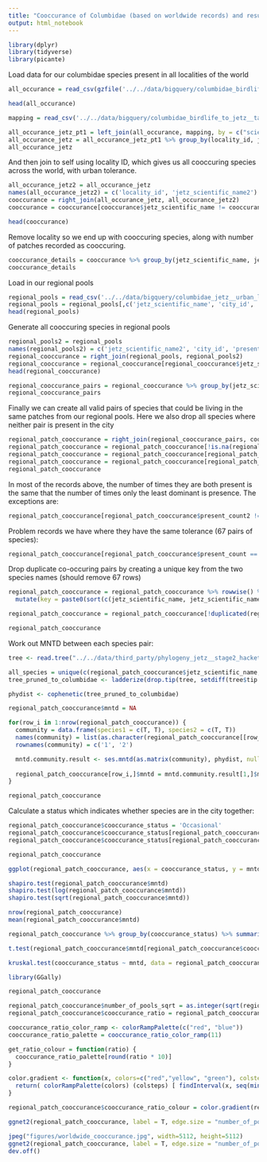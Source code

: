 ```yaml
---
title: "Cooccurance of Columbidae (based on worldwide records) and resulting urban tolerance"
output: html_notebook
---
```


```r
library(dplyr)
library(tidyverse)
library(picante)
```

Load data for our columbidae species present in all localities of the world
```r
all_occurance = read_csv(gzfile('../../data/bigquery/columbidae_birdlife__worldwide_ebird_records.csv.gz'))
```
```r
head(all_occurance)
```
```r
mapping = read_csv('../../data/bigquery/columbidae_birdlife_to_jetz__taxonomic_mapping.csv')
```

```r
all_occurance_jetz_pt1 = left_join(all_occurance, mapping, by = c("scientific_name" = "species_name"))
all_occurance_jetz = all_occurance_jetz_pt1 %>% group_by(locality_id, jetz_scientific_name) %>% summarise()
all_occurance_jetz
```

And then join to self using locality ID, which gives us all cooccuring species across the world, with urban tolerance.
```r
all_occurance_jetz2 = all_occurance_jetz
names(all_occurance_jetz2) = c('locality_id', 'jetz_scientific_name2')
cooccurance = right_join(all_occurance_jetz, all_occurance_jetz2)
cooccurance = cooccurance[cooccurance$jetz_scientific_name != cooccurance$jetz_scientific_name2,]
```

```r
head(cooccurance)
```

Remove locality so we end up with cooccuring species, along with number of patches recorded as cooccuring.
```r
cooccurance_details = cooccurance %>% group_by(jetz_scientific_name, jetz_scientific_name2) %>% summarise(recorded_patches = n())
cooccurance_details
```

Load in our regional pools
```r
regional_pools = read_csv('../../data/bigquery/columbidae_jetz__urban_locations.csv')
regional_pools = regional_pools[,c('jetz_scientific_name', 'city_id', 'present_in_city')]
head(regional_pools)
```

Generate all cooccuring species in regional pools
```r
regional_pools2 = regional_pools
names(regional_pools2) = c('jetz_scientific_name2', 'city_id', 'present_in_city2')
regional_cooccurance = right_join(regional_pools, regional_pools2)
regional_cooccurance = regional_cooccurance[regional_cooccurance$jetz_scientific_name != regional_cooccurance$jetz_scientific_name2,]
head(regional_cooccurance)
```

```r
regional_cooccurance_pairs = regional_cooccurance %>% group_by(jetz_scientific_name, jetz_scientific_name2) %>% summarise(number_of_pools = n(), present_count = sum(present_in_city), present_count2 = sum(present_in_city2), both_present = sum(present_in_city & present_in_city2))
regional_cooccurance_pairs
```

Finally we can create all valid pairs of species that could be living in the same patches from our regional pools.
Here we also drop all species where neither pair is present in the city
```r
regional_patch_cooccurance = right_join(regional_cooccurance_pairs, cooccurance_details)
regional_patch_cooccurance = regional_patch_cooccurance[!is.na(regional_patch_cooccurance$number_of_pools),]
regional_patch_cooccurance = regional_patch_cooccurance[regional_patch_cooccurance$present_count >= regional_patch_cooccurance$present_count2,]
regional_patch_cooccurance = regional_patch_cooccurance[regional_patch_cooccurance$present_count > 0,]
regional_patch_cooccurance
```


In most of the records above, the number of times they are both present is the same that the number of times only the least dominant is presence.
The exceptions are:
```r
regional_patch_cooccurance[regional_patch_cooccurance$present_count2 != regional_patch_cooccurance$both_present,]
```

Problem records we have where they have the same tolerance (67 pairs of species):
```r
regional_patch_cooccurance[regional_patch_cooccurance$present_count == regional_patch_cooccurance$present_count2,]
```

Drop duplicate co-occuring pairs by creating a unique key from the two species names (should remove 67 rows)
```r
regional_patch_cooccurance = regional_patch_cooccurance %>% rowwise() %>%
  mutate(key = paste0(sort(c(jetz_scientific_name, jetz_scientific_name2)), collapse = '|'))

regional_patch_cooccurance = regional_patch_cooccurance[!duplicated(regional_patch_cooccurance$key),]

regional_patch_cooccurance
```

Work out MNTD between each species pair:
```r
tree <- read.tree("../../data/third_party/phylogeny_jetz__stage2_hackett_mcc_no_neg.tre")
```

```r
all_species = unique(c(regional_patch_cooccurance$jetz_scientific_name, regional_patch_cooccurance$jetz_scientific_name2))
tree_pruned_to_columbidae <- ladderize(drop.tip(tree, setdiff(tree$tip.label, all_species)))
```

```r
phydist <- cophenetic(tree_pruned_to_columbidae)
```


```r
regional_patch_cooccurance$mntd = NA

for(row_i in 1:nrow(regional_patch_cooccurance)) {
  community = data.frame(species1 = c(T, T), species2 = c(T, T))
  names(community) = list(as.character(regional_patch_cooccurance[[row_i,c('jetz_scientific_name')]]), as.character(regional_patch_cooccurance[[row_i,c('jetz_scientific_name2')]]))
  rownames(community) = c('1', '2')

  mntd.community.result <- ses.mntd(as.matrix(community), phydist, null.model="taxa.labels", abundance.weighted=FALSE, runs=99)
  
  regional_patch_cooccurance[row_i,]$mntd = mntd.community.result[1,]$mntd.obs
}

regional_patch_cooccurance
```

Calculate a status which indicates whether species are in the city together:
```r
regional_patch_cooccurance$cooccurance_status = 'Occasional'
regional_patch_cooccurance$cooccurance_status[regional_patch_cooccurance$present_count2 == 0] = 'Never'
regional_patch_cooccurance$cooccurance_status[regional_patch_cooccurance$present_count == regional_patch_cooccurance$present_count2] = 'Always'

regional_patch_cooccurance
```

```r
ggplot(regional_patch_cooccurance, aes(x = cooccurance_status, y = mntd)) + geom_boxplot()
```

```r
shapiro.test(regional_patch_cooccurance$mntd) 
shapiro.test(log(regional_patch_cooccurance$mntd))
shapiro.test(sqrt(regional_patch_cooccurance$mntd))
```

```r
nrow(regional_patch_cooccurance)
mean(regional_patch_cooccurance$mntd)
```

```r
regional_patch_cooccurance %>% group_by(cooccurance_status) %>% summarise(mean = mean(mntd), sd = sd(mntd), min = min(mntd), max = max(mntd), total = n())
```


```r
t.test(regional_patch_cooccurance$mntd[regional_patch_cooccurance$cooccurance_status == 'Never'], regional_patch_cooccurance$mntd[regional_patch_cooccurance$cooccurance_status == 'Always'])
```

```r
kruskal.test(cooccurance_status ~ mntd, data = regional_patch_cooccurance)
```

```r
library(GGally)
```

```r
regional_patch_cooccurance
```

```r
regional_patch_cooccurance$number_of_pools_sqrt = as.integer(sqrt(regional_patch_cooccurance$number_of_pools))
regional_patch_cooccurance$cooccurance_ratio = regional_patch_cooccurance$both_present / regional_patch_cooccurance$number_of_pools

cooccurance_ratio_color_ramp <- colorRampPalette(c("red", "blue"))
cooccurance_ratio_palette = cooccurance_ratio_color_ramp(11)

get_ratio_colour = function(ratio) {
  cooccurance_ratio_palette[round(ratio * 10)]
}

color.gradient <- function(x, colors=c("red","yellow", "green"), colsteps=100) {
  return( colorRampPalette(colors) (colsteps) [ findInterval(x, seq(min(x),max(x), length.out=colsteps)) ] )
}

regional_patch_cooccurance$cooccurance_ratio_colour = color.gradient(regional_patch_cooccurance$cooccurance_ratio)
```

```r
ggnet2(regional_patch_cooccurance, label = T, edge.size = "number_of_pools_sqrt", edge.color = "cooccurance_ratio_colour", legend.position = "bottom")
```

```r
jpeg("figures/worldwide_cooccurance.jpg", width=5112, height=5112)
ggnet2(regional_patch_cooccurance, label = T, edge.size = "number_of_pools_sqrt", edge.color = "cooccurance_ratio_colour")
dev.off()
```
